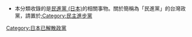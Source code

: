 *本分類收錄的是[[民進黨_(日本)|民進黨 (日本)]]的相關事物。關於簡稱為「民進黨」的台灣政黨，請置於[[:Category:民主進步黨|:Category:民主進步黨]]

{{DEFAULTSORT:Minshin Tō}}
[[Category:日本已解散政黨|Category:日本已解散政黨]]